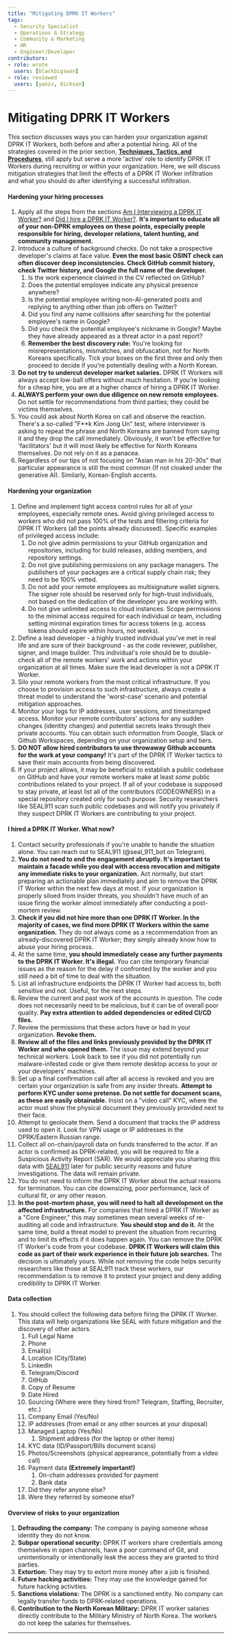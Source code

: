 ```yaml
---
title: "Mitigating DPRK IT Workers"
tags:
  - Security Specialist
  - Operations & Strategy
  - Community & Marketing
  - HR
  - Engineer/Developer
contributors:
- role: wrote
  users: [blackbigswan]
- role: reviewed
  users: [yaniv, dickson]
---
```


<TagProvider>
<TagFilter />

# Mitigating DPRK IT Workers

<TagList tags={frontmatter.tags} />
<AttributionList contributors={frontmatter.contributors} />

This section discusses ways you can harden your organization against DPRK IT Workers, both before and after a potential hiring. All of the strategies covered in the prior section, [**Techniques, Tactics, and Procedures**](/dprk-it-workers/techniques-tactics-and-procedures), still apply but serve a more 'active' role to identify DPRK IT Workers during recruiting or within your organization. Here, we will discuss mitigation strategies that limit the effects of a DPRK IT Worker infiltration and what you should do after identifying a successful infiltration.

#### Hardening your hiring processes
1.  Apply all the steps from the sections [Am I Interviewing a DPRK IT Worker?](/dprk-it-workers/techniques-tactics-and-procedures#am-i-interviewing-a-dprk-it-worker) and [Did I hire a DPRK IT Worker?](/dprk-it-workers/techniques-tactics-and-procedures#did-i-hire-a-dprk-it-worker). **It's important to educate all of your non-DPRK employees on these points, especially people responsible for hiring, developer relations, talent hunting, and community management.**
2.  Introduce a culture of background checks. Do not take a prospective developer's claims at face value. **Even the most basic OSINT check can often discover deep inconsistencies. Check GitHub commit history, check Twitter history, and Google the full name of the developer.**
    1.  Is the work experience claimed in the CV reflected on GitHub?
    2.  Does the potential employee indicate any physical presence anywhere?
    3.  Is the potential employee writing non-AI-generated posts and replying to anything other than job offers on Twitter?
    4.  Did you find any name collisions after searching for the potential employee's name in Google?
    5.  Did you check the potential employee's nickname in Google? Maybe they have already appeared as a threat actor in a past report?
    6.  **Remember the best discovery rule:** You're looking for misrepresentations, mismatches, and obfuscation, not for North Koreans specifically. Tick your boxes on the first three and only then proceed to decide if you're potentially dealing with a North Korean.
3.  **Do not try to undercut developer market salaries.** DPRK IT Workers will always accept low-ball offers without much hesitation. If you're looking for a cheap hire, you are at a higher chance of hiring a DPRK IT Worker.
4.  **ALWAYS perform your own due diligence on new remote employees.** Do not settle for recommendations from third parties; they could be victims themselves.
5.  You could ask about North Korea on call and observe the reaction. There's a so-called "F**k Kim Jong Un" test, where interviewer is asking to repeat the phrase and North Koreans are banned from saying it and they drop the call immediately. Obviously, it won't be effective for 'facilitators' but it will most likely be effective for North Koreans themselves. Do not rely on it as a panacea.
6.  Regardless of our tips of not focusing on "Asian man in his 20-30s" that particular appearance is still the most common (If not cloaked under the generative AI). Similarly, Korean-English accents.

#### Hardening your organization
1.  Define and implement tight access control rules for all of your employees, especially remote ones. Avoid giving privileged access to workers who did not pass 100% of the tests and filtering criteria for DPRK IT Workers (all the points already discussed). Specific examples of privileged access include:
    1.  Do not give admin permissions to your GitHub organization and repositories, including for build releases, adding members, and repository settings.
    2.  Do not give publishing permissions on any package managers. The publishers of your packages are a critical supply chain risk; they need to be 100% vetted.
    3.  Do not add your remote employees as multisignature wallet signers. The signer role should be reserved only for high-trust individuals, not based on the dedication of the developer you are working with.
    4.  Do not give unlimited access to cloud instances. Scope permissions to the minimal access required for each individual or team, including setting minimal expiration times for access tokens (e.g. access tokens should expire within hours, not weeks).
2.  Define a lead developer - a highly trusted individual you've met in real life and are sure of their background - as the code reviewer, publisher, signer, and image builder. This individual's role should be to double-check all of the remote workers' work and actions within your organization at all times. Make sure the lead developer is not a DPRK IT Worker.
3.  Silo your remote workers from the most critical infrastructure. If you choose to provision access to such infrastructure, always create a threat model to understand the 'worst-case' scenario and potential mitigation approaches.
4.  Monitor your logs for IP addresses, user sessions, and timestamped access. Monitor your remote contributors' actions for any sudden changes (identity changes) and potential secrets leaks through their private accounts. You can obtain such information from Google, Slack or Github Workspaces, depending on your organization setup and tiers.
5.  **DO NOT allow hired contributors to use throwaway Github accounts for the work at your company!** It's part of the DPRK IT Worker tactics to save their main accounts from being discovered.
6. If your project allows, it may be beneficial to establish a public codebase on GitHub and have your remote workers make at least *some* public contributions related to your project. If all of your codebase is supposed to stay private, at least list all of the contributors (CODEOWNERS) in a special repository created only for such purpose. Security researchers like SEAL911 scan such public codebases and will notify you privately if they suspect DPRK IT Workers are contributing to your project.

#### I hired a DPRK IT Worker. What now?
1.  Contact security professionals if you're unable to handle the situation alone. You can reach out to SEAL911 (@seal_911_bot on Telegram).
2.  **You do not need to end the engagement abruptly. It's important to maintain a facade while you deal with access revocation and mitigate any immediate risks to your organization.** Act normally, but start preparing an actionable plan immediately and aim to remove the DPRK IT Worker within the next few days at most. If your organization is properly siloed from insider threats, you shouldn't have much of an issue firing the worker almost immediately after conducting a post-mortem review.
3.  **Check if you did not hire more than one DPRK IT Worker. In the majority of cases, we find more DPRK IT Workers within the same organization.** They do not always come as a recommendation from an already-discovered DPRK IT Worker; they simply already know how to abuse your hiring process.
4.  At the same time, **you should immediately cease any further payments to the DPRK IT Worker. It's illegal.** You can cite temporary financial issues as the reason for the delay if confronted by the worker and you still need a bit of time to deal with the situation.
5.  List all infrastructure endpoints the DPRK IT Worker had access to, both sensitive and not. Useful, for the next steps.
6.  Review the current and past work of the accounts in question. The code does not necessarily need to be malicious, but it can be of overall poor quality. **Pay extra attention to added dependencies or edited CI/CD files.**
7.  Review the permissions that these actors have or had in your organization. **Revoke them.**
8.  **Review all of the files and links previously provided by the DPRK IT Worker and who opened them.** The issue may extend beyond your technical workers. Look back to see if you did not potentially run malware-infested code or give them remote desktop access to your or your developers' machines.
9.  Set up a final confirmation call after all access is revoked and you are certain your organization is safe from any insider threats. **Attempt to perform KYC under some pretense. Do not settle for document scans, as these are easily obtainable.** Insist on a "video call" KYC, where the actor must show the physical document they previously provided next to their face.
10. Attempt to geolocate them. Send a document that tracks the IP address used to open it. Look for VPN usage or IP addresses in the DPRK/Eastern Russian range.
11. Collect all on-chain/payroll data on funds transferred to the actor. If an actor is confirmed as DPRK-related, you will be required to file a Suspicious Activity Report (SAR). We would appreciate you sharing this data with [SEAL911](https://www.securityalliance.org/) later for public security reasons and future investigations. The data will remain private.
12. You do not need to inform the DPRK IT Worker about the actual reasons for termination. You can cite downsizing, poor performance, lack of cultural fit, or any other reason.
13. **In the post-mortem phase, you will need to halt all development on the affected infrastructure.** For companies that hired a DPRK IT Worker as a "Core Engineer," this may sometimes mean several weeks of re-auditing all code and infrastructure. **You should stop and do it.** At the same time, build a threat model to prevent the situation from recurring and to limit its effects if it does happen again. You can remove the DPRK IT Worker's code from your codebase. **DPRK IT Workers will claim this code as part of their work experience in their future job searches.** The decision is ultimately yours. While not removing the code helps security researchers like those at SEAL911 track these workers, our recommendation is to remove it to protect your project and deny adding credibility to DPRK IT Worker.

#### Data collection
1.  You should collect the following data before firing the DPRK IT Worker. This data will help organizations like SEAL with future mitigation and the discovery of other actors.
    1.  Full Legal Name
    2.  Phone
    3.  Email(s)
    4.  Location (City/State)
    5.  LinkedIn
    6.  Telegram/Discord
    7.  GitHub
    8.  Copy of Resume
    9.  Date Hired
    10. Sourcing (Where were they hired from? Telegram, Staffing, Recruiter, etc.)
    11. Company Email (Yes/No)
    12. IP addresses (from email or any other sources at your disposal)
    13. Managed Laptop (Yes/No)
        1.  Shipment address (for the laptop or other items)
    14. KYC data (ID/Passport/Bills document scans)
    15. Photos/Screenshots (physical appearance, potentially from a video call)
    16. Payment data **(Extremely important!)**
        1.  On-chain addresses provided for payment
        2.  Bank data
    17. Did they refer anyone else?
    18. Were they referred by someone else?

#### Overview of risks to your organization
1.  **Defrauding the company:** The company is paying someone whose identity they do not know.
2.  **Subpar operational security:** DPRK IT workers share credentials among themselves in open channels, have a poor command of Git, and unintentionally or intentionally leak the access they are granted to third parties.
3.  **Extortion:** They may try to extort more money after a job is finished.
4.  **Future hacking activities:** They may use the knowledge gained for future hacking activities.
5.  **Sanctions violations:** The DPRK is a sanctioned entity. No company can legally transfer funds to DPRK-related operations.
6.  **Contribution to the North Korean Military:** DPRK IT worker salaries directly contribute to the Military Ministry of North Korea. The workers do not keep the salaries for themselves.
---

</TagProvider>
<ContributeFooter />